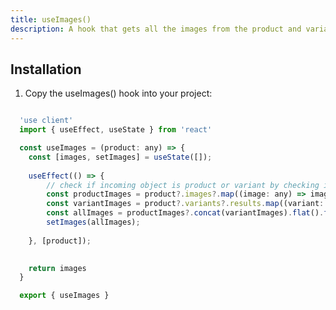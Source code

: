 ```yaml
---
title: useImages()
description: A hook that gets all the images from the product and variants then returns an array of unique images.
---
```


## Installation

1. Copy the useImages() hook into your project:

```jsx

  'use client'
  import { useEffect, useState } from 'react'

  const useImages = (product: any) => {
    const [images, setImages] = useState([]);
  
    useEffect(() => {
        // check if incoming object is product or variant by checking if the object has parent_id.
        const productImages = product?.images?.map((image: any) => image);
        const variantImages = product?.variants?.results.map((variant: { images: any; }) => variant.images).flat().map((image: any) => image);
        const allImages = productImages?.concat(variantImages).flat().filter((v: { file: { md5: any; }; },i: any,a: any[])=>a.findIndex(v2=>(v2.file.md5===v.file?.md5))===i)
        setImages(allImages);
    
    }, [product]);
    

    return images
  }

  export { useImages }


```


